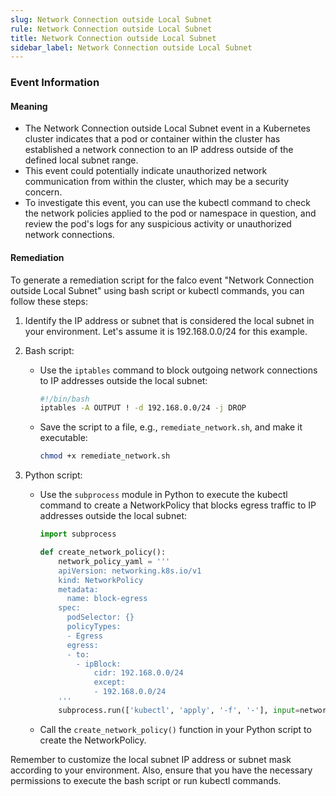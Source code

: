 ```yaml
--- 
slug: Network Connection outside Local Subnet
rule: Network Connection outside Local Subnet
title: Network Connection outside Local Subnet
sidebar_label: Network Connection outside Local Subnet
---
```

                   

### Event Information

#### Meaning

- The Network Connection outside Local Subnet event in a Kubernetes cluster indicates that a pod or container within the cluster has established a network connection to an IP address outside of the defined local subnet range.
- This event could potentially indicate unauthorized network communication from within the cluster, which may be a security concern.
- To investigate this event, you can use the kubectl command to check the network policies applied to the pod or namespace in question, and review the pod's logs for any suspicious activity or unauthorized network connections.

#### Remediation

To generate a remediation script for the falco event "Network Connection outside Local Subnet" using bash script or kubectl commands, you can follow these steps:

1. Identify the IP address or subnet that is considered the local subnet in your environment. Let's assume it is 192.168.0.0/24 for this example.

2. Bash script:
   - Use the `iptables` command to block outgoing network connections to IP addresses outside the local subnet:
     ```bash
     #!/bin/bash
     iptables -A OUTPUT ! -d 192.168.0.0/24 -j DROP
     ```
   - Save the script to a file, e.g., `remediate_network.sh`, and make it executable:
     ```bash
     chmod +x remediate_network.sh
     ```

3. Python script:
   - Use the `subprocess` module in Python to execute the kubectl command to create a NetworkPolicy that blocks egress traffic to IP addresses outside the local subnet:
     ```python
     import subprocess

     def create_network_policy():
         network_policy_yaml = '''
         apiVersion: networking.k8s.io/v1
         kind: NetworkPolicy
         metadata:
           name: block-egress
         spec:
           podSelector: {}
           policyTypes:
           - Egress
           egress:
           - to:
             - ipBlock:
                 cidr: 192.168.0.0/24
                 except:
                 - 192.168.0.0/24
         '''
         subprocess.run(['kubectl', 'apply', '-f', '-'], input=network_policy_yaml.encode(), check=True)
     ```
   - Call the `create_network_policy()` function in your Python script to create the NetworkPolicy.

Remember to customize the local subnet IP address or subnet mask according to your environment. Also, ensure that you have the necessary permissions to execute the bash script or run kubectl commands.

 